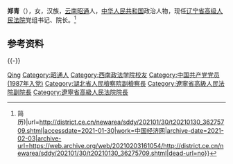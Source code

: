 '''郑青'''（{{bd|1966年|12月||catIdx=Zheng郑}}），女，汉族，[[云南|云南]][[昭通|昭通]]人，[[中华人民共和国|中华人民共和国]]政治人物，现任[[辽宁省高级人民法院|辽宁省高级人民法院]]党组书记、院长。<ref>{{Cite web|title=崔枫林当选辽宁省人大常委会副主任 郑青当选省高院院长(图{{!}}简历)|url=http://district.ce.cn/newarea/sddy/202101/30/t20210130_36275709.shtml|accessdate=2021-01-30|work=中国经济网|archive-date=2021-02-03|archive-url=https://web.archive.org/web/20210203161054/http://district.ce.cn/newarea/sddy/202101/30/t20210130_36275709.shtml|dead-url=no}}</ref>

== 参考资料 ==
{{reflist}}

{{-}}
{{start box}}
{{s-legal|prc}}
{{s-before|[[张学群|张学群]]}}
{{s-title|[[辽宁省高级人民法院|辽宁省高级人民法院]]院长|2021年1月－}}
{{s-inc}}
{{end box}}
{{中国人物小作品}}
{{辽宁省领导人}}

{{Authority control}}
{{DEFAULTSORT:Zheng郑}}
[[Category:郑姓|Qing]]
[[Category:昭通人|Category:昭通人]]
[[Category:西南政法学院校友|Category:西南政法学院校友]]
[[Category:中国共产党党员_(1987年入党)|Category:中国共产党党员 (1987年入党)]]
[[Category:湖北省人民檢察院副檢察長|Category:湖北省人民檢察院副檢察長]]
[[Category:遼寧省高級人民法院副院長|Category:遼寧省高級人民法院副院長]]
[[Category:遼寧省高級人民法院院長|Category:遼寧省高級人民法院院長]]
